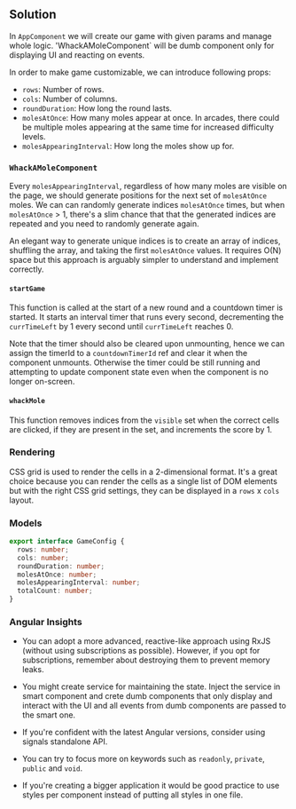 
## Solution

In `AppComponent` we will create our game with given params and manage whole logic.
'WhackAMoleComponent` will be dumb component only for displaying UI and reacting on events.

In order to make game customizable, we can introduce following props:
- `rows`: Number of rows.
- `cols`: Number of columns.
- `roundDuration`: How long the round lasts.
- `molesAtOnce`: How many moles appear at once. In arcades, there could be multiple moles appearing at the same time for increased difficulty levels.
- `molesAppearingInterval`: How long the moles show up for.


### `WhackAMoleComponent`

Every `molesAppearingInterval`, regardless of how many moles are visible on the page, we should generate positions for the next set of `molesAtOnce` moles. We can can randomly generate indices `molesAtOnce` times, but when `molesAtOnce` > 1, there's a slim chance that that the generated indices are repeated and you need to randomly generate again.

An elegant way to generate unique indices is to create an array of indices, shuffling the array, and taking the first `molesAtOnce` values. It requires O(N) space but this approach is arguably simpler to understand and implement correctly.

#### `startGame`

This function is called at the start of a new round and a countdown timer is started. It starts an interval timer that runs every second, decrementing the `currTimeLeft` by 1 every second until `currTimeLeft` reaches 0.

Note that the timer should also be cleared upon unmounting, hence we can assign the timerId to a `countdownTimerId` ref and clear it when the component unmounts. Otherwise the timer could be still running and attempting to update component state even when the component is no longer on-screen.

#### `whackMole`

This function removes indices from the `visible` set when the correct cells are clicked, if they are present in the set, and increments the score by 1.


### Rendering

CSS grid is used to render the cells in a 2-dimensional format. It's a great choice because you can render the cells as a single list of DOM elements but with the right CSS grid settings, they can be displayed in a `rows` x `cols` layout.


### Models

```typescript
export interface GameConfig {
  rows: number;
  cols: number;
  roundDuration: number;
  molesAtOnce: number;
  molesAppearingInterval: number;
  totalCount: number;
}
```

### Angular Insights

- You can adopt a more advanced, reactive-like approach using RxJS (without using subscriptions as possible).
However, if you opt for subscriptions, remember about destroying them to prevent memory leaks.

- You might create service for maintaining the state. Inject the service in smart component and crete dumb components
that only display and interact with the UI and all events from dumb components are passed to the smart one.

- If you're confident with the latest Angular versions, consider using signals standalone API.

- You can try to focus more on keywords such as `readonly`, `private`, `public` and `void`.

- If you're creating a bigger application it would be good practice to use styles per component instead of putting all
styles in one file.

<TestCases />
